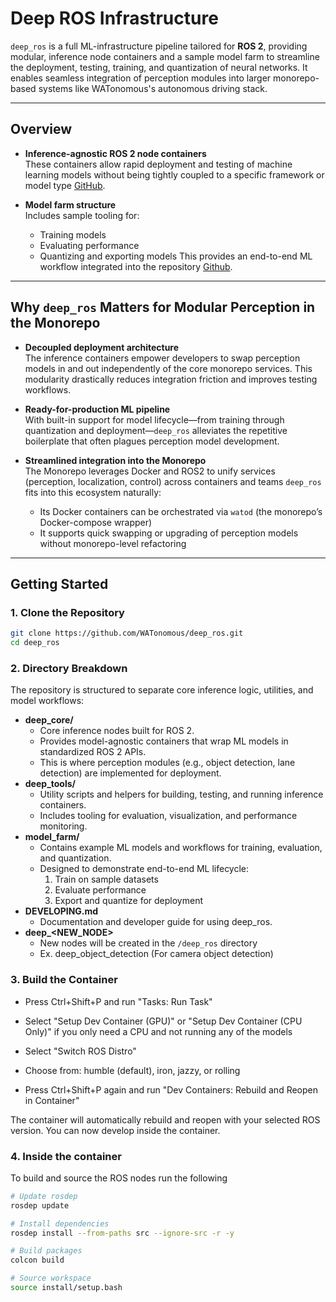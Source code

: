 
# Deep ROS Infrastructure


`deep_ros` is a full ML-infrastructure pipeline tailored for **ROS 2**, providing modular, inference node containers and a sample model farm to streamline the deployment, testing, training, and quantization of neural networks. It enables seamless integration of perception modules into larger monorepo-based systems like WATonomous's autonomous driving stack.

---

##  Overview

- **Inference-agnostic ROS 2 node containers**  
  These containers allow rapid deployment and testing of machine learning models without being tightly coupled to a specific framework or model type  [GitHub](https://github.com/WATonomous/deep_ros).

- **Model farm structure**  
  Includes sample tooling for:
  - Training models
  - Evaluating performance
  - Quantizing and exporting models
  This provides an end-to-end ML workflow integrated into the repository  [Github](https://github.com/WATonomous/deep_ros).

---

##  Why `deep_ros` Matters for Modular Perception in the Monorepo

- **Decoupled deployment architecture**  
  The inference containers empower developers to swap perception models in and out independently of the core monorepo services. This modularity drastically reduces integration friction and improves testing workflows.

- **Ready-for-production ML pipeline**  
  With built-in support for model lifecycle—from training through quantization and deployment—`deep_ros` alleviates the repetitive boilerplate that often plagues perception model development.

- **Streamlined integration into the Monorepo**  
  The Monorepo leverages Docker and ROS2 to unify services (perception, localization, control) across containers and teams `deep_ros` fits into this ecosystem naturally:
  - Its Docker containers can be orchestrated via `watod` (the monorepo’s Docker-compose wrapper)
  - It supports quick swapping or upgrading of perception models without monorepo-level refactoring

---


## Getting Started

### 1. Clone the Repository

```bash
git clone https://github.com/WATonomous/deep_ros.git
cd deep_ros
```

### 2. Directory Breakdown

The repository is structured to separate core inference logic, utilities, and model workflows:
- **deep_core/**
  - Core inference nodes built for ROS 2.
  - Provides model-agnostic containers that wrap ML models in standardized ROS 2 APIs.
  - This is where perception modules (e.g., object detection, lane detection) are implemented for deployment.
- **deep_tools/**
  - Utility scripts and helpers for building, testing, and running inference containers.
  - Includes tooling for evaluation, visualization, and performance monitoring.
- **model_farm/**
  - Contains example ML models and workflows for training, evaluation, and quantization.
  - Designed to demonstrate end-to-end ML lifecycle:
	1.	Train on sample datasets
	2.	Evaluate performance
	3.	Export and quantize for deployment
- **DEVELOPING.md**
  - Documentation and developer guide for using deep_ros.
- **deep_\<NEW_NODE\>**
  - New nodes will be created in the `/deep_ros` directory
  - Ex. deep_object_detection (For camera object detection)



### 3. Build the Container

- Press Ctrl+Shift+P and run "Tasks: Run Task"

- Select "Setup Dev Container (GPU)" 
    or 
  "Setup Dev Container (CPU Only)" if you only need a CPU and not running any of the models
- Select "Switch ROS Distro"
- Choose from: humble (default), iron, jazzy, or rolling
- Press Ctrl+Shift+P again and run "Dev Containers: Rebuild and Reopen in Container"

The container will automatically rebuild and reopen with your selected ROS version.
You can now develop inside the container. 

### 4. Inside the container

To build and source the ROS nodes run the following
```bash
# Update rosdep
rosdep update

# Install dependencies
rosdep install --from-paths src --ignore-src -r -y

# Build packages
colcon build

# Source workspace
source install/setup.bash
```
